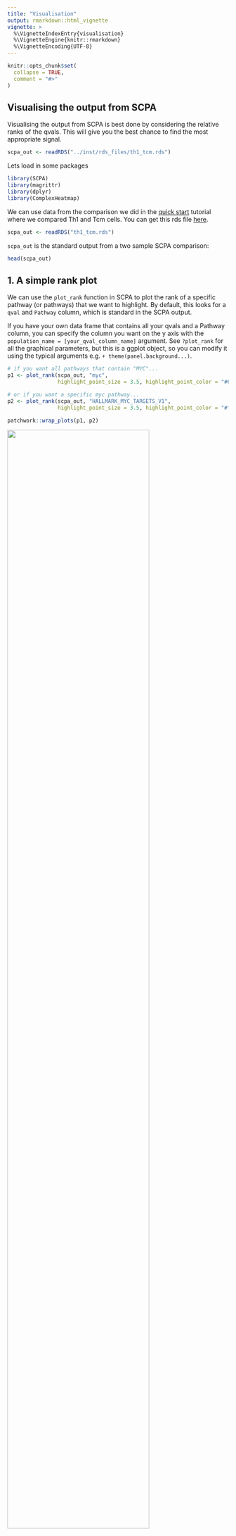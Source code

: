 ```yaml
---
title: "Visualisation"
output: rmarkdown::html_vignette
vignette: >
  %\VignetteIndexEntry{visualisation}
  %\VignetteEngine{knitr::rmarkdown}
  %\VignetteEncoding{UTF-8}
---
```


```r
knitr::opts_chunk$set(
  collapse = TRUE,
  comment = "#>"
)
```

## Visualising the output from SCPA

Visualising the output from SCPA is best done by considering the relative ranks of the qvals.
This will give you the best chance to find the most appropriate signal.

```r
scpa_out <- readRDS("../inst/rds_files/th1_tcm.rds")
```

Lets load in some packages
```r
library(SCPA)
library(magrittr)
library(dplyr)
library(ComplexHeatmap)
```

We can use data from the comparison we did in the 
[quick start](https://jackbibby1.github.io/SCPA/articles/quick_start.html) 
tutorial where we compared Th1 and Tcm cells. You can get this rds file [here](https://github.com/jackbibby1/SCPA/tree/main/rds_files).

```r
scpa_out <- readRDS("th1_tcm.rds")
```

`scpa_out` is the standard output from a two sample SCPA comparison:

```r
head(scpa_out)
```


## 1. A simple rank plot
We can use the `plot_rank` function in SCPA to plot the rank of a specific
pathway (or pathways) that we want to highlight. By default, this looks for a `qval` and `Pathway`
column, which is standard in the SCPA output. 

If you have your own data frame that contains all your qvals and a Pathway column, 
you can specify the column you want on the y axis with the
`population_name = [your_qval_column_name]` argument.
See `?plot_rank` for all the graphical parameters, but this is a ggplot object, so you can modify it using
the typical arguments e.g. `+ theme(panel.background...)`.

```r
# if you want all pathways that contain "MYC"...
p1 <- plot_rank(scpa_out, "myc", 
                highlight_point_size = 3.5, highlight_point_color = "#60c5f7")

# or if you want a specific myc pathway...
p2 <- plot_rank(scpa_out, "HALLMARK_MYC_TARGETS_V1",
                highlight_point_size = 3.5, highlight_point_color = "#fa815c")

patchwork::wrap_plots(p1, p2)

```

![](../man/figures/rank_plot.png){width=80%}

## 2. Plotting a heatmap of results
You can use the `plot_heatmap` option within SCPA to visualise the output, which uses the great
[ComplexHeatmap](https://github.com/jokergoo/ComplexHeatmap) package. Like the
`plot_rank` function, you can choose to highlight general or specific pathways. By default, this function
looks for any column names that contain "qval", and uses them to plot the heatmap. This means you can combine
multiple SCPA results into a single heatmap. See `?plot_heatmap` for graphical parameters.


```r
plot_heatmap(scpa_out, 
             highlight_pathways = "myc",
             column_names = "Th1 vs Tcm",
             show_row_names = F)
```

![](../man/figures/heatmap_1.png){width=40%}

If you want to combine multiple scpa outputs into a single heatmap, you can add
your qvals into a single data frame. You just need to make sure the column you're
adding contains "qval" in its name e.g.

```r
# here we'll just duplicate the qval column for the purpose of this example
scpa_out %>%
  mutate(another_qval = qval) %>%
  plot_heatmap(highlight_pathways = "myc",
               hm_colors = c("#5ab0f2", "white", "#be67c9"),
               column_names = c("First qval", "Second qval"),
               cluster_columns = F,
               show_row_names = F)
```

![](../man/figures/heatmap_2.png){width=50%}




